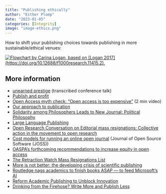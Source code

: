 ```yaml
---
title: "Publishing ethically"
author: "Esther Plomp"
date: "2023-01-05"
categories: [Integrity]
image: "image-ethics.png"
---
```


How to shift your publishing choices towards publishing in more sustainable/ethical venues:

[![Flowchart by Carina Logan, based on \[Logan 2017\](https://doi.org/10.12688/f1000research.11415.2).](images/image-1632415656.png){fig-alt="A flowchart asking the question whether the journal is 100% open access, and whether the publisher is for-profit or non-profit. You should publish in the venue if it is open access and ideally the publisher should be non-profit. The APC should reflect the actual costs, but ideally be not existing because publishing fees come with inequalities. You should choose the CC-BY-4.0 license, make use of open peer review, and choose a journal that does not select articles based on subjective impact." fig-align="center"}](http://corinalogan.com/journals.html)

## More information

-   [unearned prestige](https://sometimesimwrong.typepad.com/wrong/2023/05/unearned-prestige.html) (transcribed conference talk)
-   [Publish and profit](https://estherplomp.github.io/TNW-OS-support/posts/scholcom-profit/)
-   [Open Access myth check: "Open access is too expensive"](https://www.youtube.com/watch?v=Z932__-a8ok) (2 min video)
-   [Our approach to publication](https://www.cos.uni-heidelberg.de/en/research-groups/gaspar-jekely/our-approach-to-publication)
-   [Solidarity among Philosophers Leads to New Journal: Political Philosophy](https://dailynous.com/2024/01/12/solidarity-among-philosophers-leads-to-new-journal-political-philosophy/)
-   [Large Language Publishing](https://upstream.force11.org/large-language-publishing/)
-   [Open Research Conversation on Editorial mass resignations: Collective action in the movement to open research](https://doi.org/10.15131/shef.data.24974859.v1)
-   [Cost models for running an online open journal](https://blog.joss.theoj.org/2019/06/cost-models-for-running-an-online-open-journal) (Journal of Open Source Software (JOSS))
-   [OASPA’s forthcoming recommendations to increase equity in open access](https://oaspa.org/oaspas-recommendations-to-increase-equity-in-open-access/)
-   [The Retraction Watch Mass Resignations List](https://retractionwatch.com/the-retraction-watch-mass-resignations-list/)
-   [More is not better: the developing crisis of scientific publishing](https://council.science/blog/more-is-not-better-the-developing-crisis-of-scientific-publishing/)
-   [Routledge nags academics to finish books ASAP — to feed Microsoft’s AI](https://pivot-to-ai.com/2024/09/28/routledge-nags-academics-to-finish-books-asap-to-feed-microsofts-ai/)
-   [Reform Academic Publishing to Unblock Innovation](https://ukdayone.org/briefings/reform-academic-publishing-to-unblock-innovation)
-   [Drinking from the Firehose? Write More and Publish Less](https://upstream.force11.org/drinking-from-the-firehose/)
